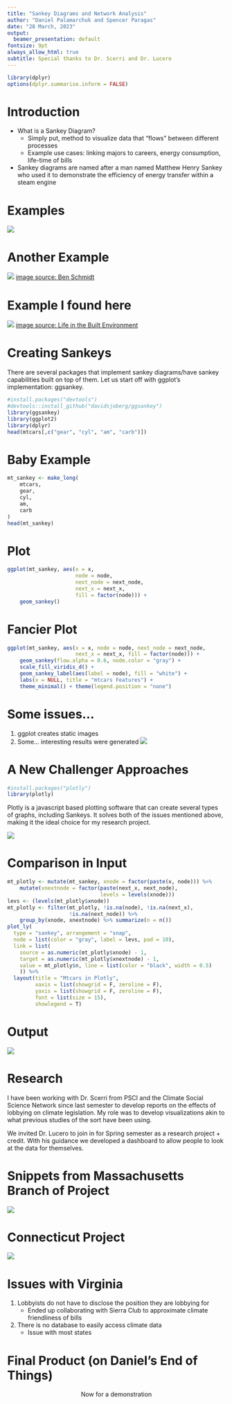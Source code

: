 ```yaml
---
title: "Sankey Diagrams and Network Analysis"
author: "Daniel Palamarchuk and Spencer Paragas"
date: "28 March, 2023"
output:
  beamer_presentation: default
fontsize: 9pt
always_allow_html: true
subtitle: Special thanks to Dr. Scerri and Dr. Lucero
---
```


```r
library(dplyr)
options(dplyr.summarise.inform = FALSE)
```

# Introduction

- What is a Sankey Diagram?
  - Simply put, method to visualize data that "flows" between different processes
  - Example use cases: linking majors to careers, energy consumption, life-time of bills
- Sankey diagrams are named after a man named Matthew Henry Sankey who used it to demonstrate the efficiency of energy transfer within a steam engine

# Examples

\center![](images/presentation/napoleon.png)

# Another Example

\center![](images/presentation/schmidt.png)
[image source: Ben Schmidt](https://flowingdata.com/2014/05/28/careers-after-the-college-degree/)

# Example I found here

\center![](images/presentation/Energy_2020.png)
[image source: Life in the Built Environment](https://vtu.khpcontent.com/tewbuiltenvironment/page/ch19)

# Creating Sankeys

There are several packages that implement sankey diagrams/have sankey capabilities built on top of them.
Let us start off with ggplot's implementation: ggsankey.
```r
#install.packages("devtools")
#devtools::install_github("davidsjoberg/ggsankey")
library(ggsankey)
library(ggplot2)
library(dplyr)
head(mtcars[,c("gear", "cyl", "am", "carb")])
```

# Baby Example

```r
mt_sankey <- make_long(
    mtcars,
    gear,
    cyl,
    am,
    carb
)
head(mt_sankey)
```

# Plot

```r
ggplot(mt_sankey, aes(x = x,
                      node = node,
                      next_node = next_node,
                      next_x = next_x,
                      fill = factor(node))) + 
    geom_sankey()
```

# Fancier Plot

```r
ggplot(mt_sankey, aes(x = x, node = node, next_node = next_node,
                      next_x = next_x, fill = factor(node))) +
    geom_sankey(flow.alpha = 0.6, node.color = "gray") + 
    scale_fill_viridis_d() +
    geom_sankey_label(aes(label = node), fill = "white") +
    labs(x = NULL, title = "mtcars Features") + 
    theme_minimal() + theme(legend.position = "none")
```

# Some issues...

1. ggplot creates static images
2. Some... interesting results were generated
![](outdated/plots/2ggNotLinear.png)

# A New Challenger Approaches
```r
#install.packages("plotly")
library(plotly)
```
Plotly is a javascript based plotting software that can create several types of graphs, including Sankeys.
It solves both of the issues mentioned above, making it the ideal choice for my research project.

![](outdated/plots/4sierra_sankey.png)

# Comparison in Input

```r
mt_plotly <- mutate(mt_sankey, xnode = factor(paste(x, node))) %>%
    mutate(xnextnode = factor(paste(next_x, next_node),
                              levels = levels(xnode)))
levs <- (levels(mt_plotly$xnode))
mt_plotly <- filter(mt_plotly, !is.na(node), !is.na(next_x),
                    !is.na(next_node)) %>%
    group_by(xnode, xnextnode) %>% summarize(n = n())
plot_ly(
  type = "sankey", arrangement = "snap",
  node = list(color = "gray", label = levs, pad = 10),
  link = list(
    source = as.numeric(mt_plotly$xnode) - 1,
    target = as.numeric(mt_plotly$xnextnode) - 1,
    value = mt_plotly$n, line = list(color = "black", width = 0.5)
    )) %>%
  layout(title = "Mtcars in Plotly",
         xaxis = list(showgrid = F, zeroline = F),
         yaxis = list(showgrid = F, zeroline = F),
         font = list(size = 15),
         showlegend = T)
```

# Output

![](images/presentation/mtcars_plotly.png)

# Research

I have been working with Dr. Scerri from PSCI and the Climate Social Science Network since last semester to develop reports on the effects of lobbying on climate legislation.
My role was to develop visualizations akin to what previous studies of the sort have been using.

We invited Dr. Lucero to join in for Spring semester as a research project + credit.
With his guidance we developed a dashboard to allow people to look at the data for themselves.

# Snippets from Massachusetts Branch of Project

![](images/presentation/ma.png)

# Connecticut Project

![](images/presentation/cn.png)

# Issues with Virginia

1. Lobbyists do not have to disclose the position they are lobbying for
   - Ended up collaborating with Sierra Club to approximate climate friendliness of bills
2. There is no database to easily access climate data
   - Issue with most states 

# Final Product (on Daniel's End of Things)

<center>
    Now for a demonstration
</center>
